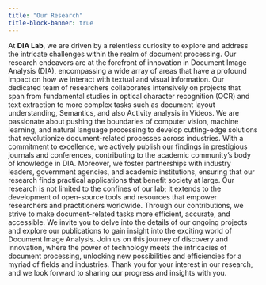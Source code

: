 ```yaml
---
title: "Our Research"
title-block-banner: true
---
```


At **DIA Lab**, we are driven by a relentless curiosity to explore and address the intricate challenges within the realm of document processing. Our research endeavors are at the forefront of innovation in Document Image Analysis (DIA), encompassing a wide array of areas that have a profound impact on how we interact with textual and visual information. 
Our dedicated team of researchers collaborates intensively on projects that span from fundamental studies in optical character recognition (OCR) and text extraction to more complex tasks such as document layout understanding, Semantics, and also Activity analysis in Videos. We are passionate about pushing the boundaries of computer vision, machine learning, and natural language processing to develop cutting-edge solutions that revolutionize document-related processes across industries.
With a commitment to excellence, we actively publish our findings in prestigious journals and conferences, contributing to the academic community's body of knowledge in DIA. Moreover, we foster partnerships with industry leaders, government agencies, and academic institutions, ensuring that our research finds practical applications that benefit society at large.
Our research is not limited to the confines of our lab; it extends to the development of open-source tools and resources that empower researchers and practitioners worldwide. Through our contributions, we strive to make document-related tasks more efficient, accurate, and accessible.
We invite you to delve into the details of our ongoing projects and explore our publications to gain insight into the exciting world of Document Image Analysis. Join us on this journey of discovery and innovation, where the power of technology meets the intricacies of document processing, unlocking new possibilities and efficiencies for a myriad of fields and industries. Thank you for your interest in our research, and we look forward to sharing our progress and insights with you.